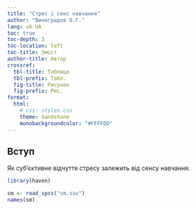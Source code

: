 ```yaml
---
title: "Стрес і сенс навчання"
author: "Виноградов О.Г."
lang: uk-UA
toc: true
toc-depth: 3
toc-location: left
toc-title: Зміст
author-title: Автор
crossref:
  tbl-title: Таблиця
  tbl-prefix: Табл.
  fig-title: Рисунок
  fig-prefix: Рис.
format:
  html:
    # css: styles.css
    theme: Sandstone
    monobackgroundcolor: "#FFFFDD"
---
```


## Вступ

Як суб'єктивне відчуття стресу залежить від сенсу навчання.

```r
library(haven)

sm <- read_spss("sm.sav")
names(sm)
```

